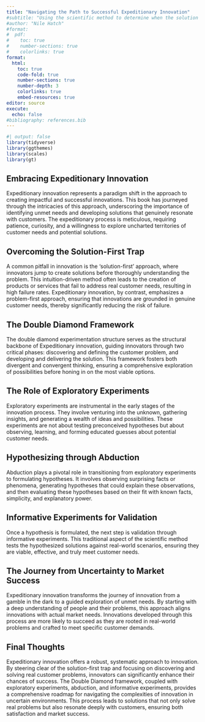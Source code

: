 ```yaml
---
title: "Navigating the Path to Successful Expeditionary Innovation"
#subtitle: "Using the scientific method to determine when the solution is aligned with customers and profitable to launch"
#author: "Nile Hatch"
#format: 
#  pdf:
#    toc: true
#    number-sections: true
#    colorlinks: true
format:
  html: 
    toc: true
    code-fold: true
    number-sections: true
    number-depth: 3
    colorlinks: true
    embed-resources: true
editor: source
execute:
  echo: false
#bibliography: references.bib
---
```


```r
#| output: false
library(tidyverse)
library(ggthemes)
library(scales)
library(gt)
```

```{=html}
<style>
.wrapfig {
    float: right; 
    margin: 10px 20px 10px 10px; /* adjust space around the image */
    width: 33%; /* adjust image width */
}
</style>
```

## Embracing Expeditionary Innovation

Expeditionary innovation represents a paradigm shift in the approach to creating impactful and successful innovations. This book has journeyed through the intricacies of this approach, underscoring the importance of identifying unmet needs and developing solutions that genuinely resonate with customers. The expeditionary process is meticulous, requiring patience, curiosity, and a willingness to explore uncharted territories of customer needs and potential solutions.

## Overcoming the Solution-First Trap

A common pitfall in innovation is the 'solution-first' approach, where innovators jump to create solutions before thoroughly understanding the problem. This intuition-driven method often leads to the creation of products or services that fail to address real customer needs, resulting in high failure rates. Expeditionary innovation, by contrast, emphasizes a problem-first approach, ensuring that innovations are grounded in genuine customer needs, thereby significantly reducing the risk of failure.

## The Double Diamond Framework

The double diamond experimentation structure serves as the structural backbone of Expeditionary innovation, guiding innovators through two critical phases: discovering and defining the customer problem, and developing and delivering the solution. This framework fosters both divergent and convergent thinking, ensuring a comprehensive exploration of possibilities before honing in on the most viable options.

## The Role of Exploratory Experiments

Exploratory experiments are instrumental in the early stages of the innovation process. They involve venturing into the unknown, gathering insights, and generating a wealth of ideas and possibilities. These experiments are not about testing preconceived hypotheses but about observing, learning, and forming educated guesses about potential customer needs.

## Hypothesizing through Abduction
Abduction plays a pivotal role in transitioning from exploratory experiments to formulating hypotheses. It involves observing surprising facts or phenomena, generating hypotheses that could explain these observations, and then evaluating these hypotheses based on their fit with known facts, simplicity, and explanatory power.

## Informative Experiments for Validation

Once a hypothesis is formulated, the next step is validation through informative experiments. This traditional aspect of the scientific method tests the hypothesized solutions against real-world scenarios, ensuring they are viable, effective, and truly meet customer needs.

## The Journey from Uncertainty to Market Success

Expeditionary innovation transforms the journey of innovation from a gamble in the dark to a guided exploration of unmet needs. By starting with a deep understanding of people and their problems, this approach aligns innovations with actual market needs. Innovations developed through this process are more likely to succeed as they are rooted in real-world problems and crafted to meet specific customer demands.

## Final Thoughts

Expeditionary innovation offers a robust, systematic approach to innovation. By steering clear of the solution-first trap and focusing on discovering and solving real customer problems, innovators can significantly enhance their chances of success. The Double Diamond framework, coupled with exploratory experiments, abduction, and informative experiments, provides a comprehensive roadmap for navigating the complexities of innovation in uncertain environments. This process leads to solutions that not only solve real problems but also resonate deeply with customers, ensuring both satisfaction and market success.
